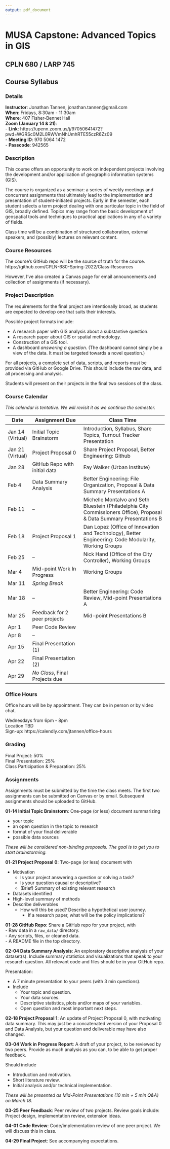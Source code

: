 ```yaml
---
output: pdf_document
---
```


# MUSA Capstone: Advanced Topics in GIS
## CPLN 680 / LARP 745

## Course Syllabus

### Details

**Instructor**: Jonathan Tannen, jonathan.tannen@gmail.com  
**When**: Fridays, 8:30am - 11:30am  
**Where**: 407 Fisher-Bennet Hall  
**Zoom (January 14 & 21)**:  
- **Link**: https://upenn.zoom.us/j/97050641472?pwd=WGRSc0M2L0RWVmNhUmhRTE55czR6Zz09  
- **Meeting ID**: 970 5064 1472  
- **Passcode**: 942565  


### Description
This course offers an opportunity to work on independent projects involving the development and/or application of geographic information systems (GIS).

The course is organized as a seminar: a series of weekly meetings and concurrent assignments that ultimately
lead to the implementation and presentation of student-initiated projects. Early in the semester, each student
selects a term project dealing with one particular topic in the field of GIS, broadly defined. Topics may range
from the basic development of geospatial tools and techniques to practical applications in any of a variety of
fields.

Class time will be a combination of structured collaboration, external speakers, and (possibly) lectures on relevant content.

### Course Resources
The course's GitHub repo will be the source of truth for the course.  
https://github.com/CPLN-680-Spring-2022/Class-Resources  

However, I've also created a Canvas page for email announcements and collection of assignments (if necessary).


### Project Description
The requirements for the final project are intentionally broad, as students are expected to develop one that suits their interests.

Possible project formats include:  

- A research paper with GIS analysis about a substantive question.
- A research paper about GIS or spatial methodology.
- Construction of a GIS tool.
- A dashboard *answering a question*. (The dashboard cannot simply be a view of the data. It must be targeted towards a novel question.)

For all projects, a complete set of data, scripts, and reports must be provided via GitHub or Google Drive. This should include the raw data, and all processing and analysis.

Students will present on their projects in the final two sessions of the class.

### Course Calendar
*This calendar is tentative. We will revisit it as we continue the semester.*

| Date | Assignment Due | Class Time |
|-|---|-----|
|Jan 14 (Virtual)| Initial Topic Brainstorm | Introduction, Syllabus, Share Topics, Turnout Tracker Presentation |
|Jan 21 (Virtual)| Project Proposal 0 | Share Project Proposal, Better Engineering: Github |
|Jan 28| GitHub Repo with initial data | Fay Walker (Urban Institute) |
|Feb 4| Data Summary Analysis | Better Engineering: File Organization, Proposal & Data Summary Presentations A |
|Feb 11| -- | Michelle Montalvo and Seth Bluestein (Philadelphia City Commissioners Office), Proposal & Data Summary Presentations B|
|Feb 18| Project Proposal 1 | Dan Lopez (Office of Innovation and Technology), Better Engineering: Code Modularity, Working Groups |
|Feb 25| -- | Nick Hand (Office of the City Controller), Working Groups |
|Mar 4| Mid-point Work In Progress | Working Groups |
|Mar 11| *Spring Break* |  |
|Mar 18| -- | Better Engineering: Code Review, Mid-point Presentations A |
|Mar 25| Feedback for 2 peer projects | Mid-point Presentations B |
|Apr 1| Peer Code Review |  |
|Apr 8| -- |  |
|Apr 15| Final Presentation (1) |  |
|Apr 22| Final Presentation (2) |  |
|Apr 29| *No Class*, Final Projects due | |

### Office Hours
Office hours will be by appointment. They can be in person or by video chat.

Wednesdays from 6pm - 8pm  
Location TBD  
Sign-up: https://calendly.com/jtannen/office-hours  

### Grading
Final Project: 50%  
Final Presentation: 25%  
Class Participation & Preparation: 25%  

### Assignments

Assignments must be submitted by the time the class meets. 
The first two assignments can be submitted on Canvas or by email. 
Subsequent assignments should be uploaded to GitHub.  

**01-14 Initial Topic Brainstorm**: One-page (or less) document summarizing 

- your topic
- an open question in the topic to research
- format of your final deliverable
- possible data sources

*These will be considered non-binding proposals. The goal is to get you to start brainstorming.*

**01-21 Project Proposal 0**: Two-page (or less) document with   

* Motivation
    * Is your project answering a question or solving a task? 
    * Is your question causal or descriptive?
    * (Brief) Summary of existing relevant research
* Datasets identified
* High-level summary of methods
* Describe deliverables
    * How will this be used? Describe a hypothetical user journey.
        * If a research paper, what will be the policy implications?

**01-28 GitHub Repo**: Share a GitHub repo for your project, with  
- Raw data in a `raw_data/` directory.  
- Any scripts, files, or cleaned data.  
- A README file in the top directory.  

**02-04 Data Summary Analysis**: An exploratory descriptive analysis of your dataset(s). Include summary statistics and visualizations that speak to your research question. All relevant code and files should be in your GitHub repo.

Presentation:

- A 7 minute presentation to your peers (with 3 min questions).
- Include 
    - Your topic and question.
    - Your data sources.
    - Descriptive statistics, plots and/or maps of your variables.
    - Open question and most important next steps.

**02-18 Project Proposal 1**: An update of Project Proposal 0, with motivating data summary. This may just be a concatenated version of your Proposal 0 and Data Analysis, but your question and deliverable may have also changed.

**03-04 Work in Progress Report**: A draft of your project, to be reviewed by two peers. Provide as much analysis as you can, to be able to get proper feedback.

Should include  

- Introduction and motivation.
- Short literature review.
- Initial analysis and/or technical implementation.

*These will be presented as Mid-Point Presentations (10 min + 5 min Q&A) on March 18.*

**03-25 Peer Feedback**: Peer review of two projects. Review goals include: Project design, implementation review, extension ideas.

**04-01 Code Review**: Code/implementation review of one peer project. We will discuss this in class.

**04-29 Final Project**: See accompanying expectations.
 